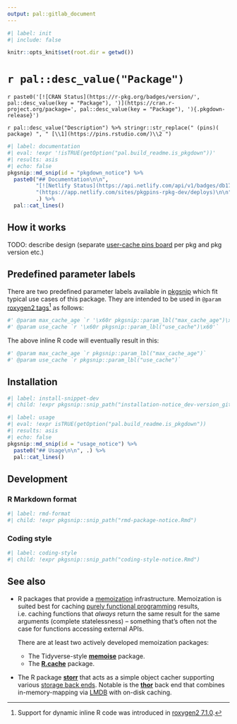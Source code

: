```yaml
---
output: pal::gitlab_document
---
```


```r
#| label: init
#| include: false

knitr::opts_knit$set(root.dir = getwd())
```

# `r pal::desc_value("Package")`

`r paste0('[![CRAN Status](https://r-pkg.org/badges/version/', pal::desc_value(key = "Package"), ')](https://cran.r-project.org/package=', pal::desc_value(key = "Package"), '){.pkgdown-release}')`

`r pal::desc_value("Description") %>% stringr::str_replace(" (pins)( package) ", " [\\1](https://pins.rstudio.com/)\\2 ")`

```r
#| label: documentation
#| eval: !expr '!isTRUE(getOption("pal.build_readme.is_pkgdown"))'
#| results: asis
#| echo: false
pkgsnip::md_snip(id = "pkgdown_notice") %>%
  paste0("## Documentation\n\n",
         "[![Netlify Status](https://api.netlify.com/api/v1/badges/db173373-dd17-47ef-959b-695d01482a1d/deploy-status)]",
         "(https://app.netlify.com/sites/pkgpins-rpkg-dev/deploys)\n\n",
         .) %>%
  pal::cat_lines()
```

## How it works

TODO: describe design (separate [user-cache pins board](https://pins.rstudio.com/articles/boards-understanding.html) per pkg and pkg version etc.)

## Predefined parameter labels

There are two predefined parameter labels available in [pkgsnip](https://gitlab.com/rpkg.dev/pkgsnip) which fit typical use cases of this package. They are
intended to be used in `@param` [roxygen2 tags](https://roxygen2.r-lib.org/articles/rd.html#functions)[^1] as follows:

``` r
#' @param max_cache_age `r '\x60r pkgsnip::param_lbl("max_cache_age")\x60'`
#' @param use_cache `r '\x60r pkgsnip::param_lbl("use_cache")\x60'`
```

The above inline R code will eventually result in this:

``` r
#' @param max_cache_age `r pkgsnip::param_lbl("max_cache_age")`
#' @param use_cache `r pkgsnip::param_lbl("use_cache")`
```

[^1]: Support for dynamic inline R code was introduced in [roxygen2 7.1.0](https://www.tidyverse.org/blog/2020/03/roxygen2-7-1-0/).

## Installation

```r
#| label: install-snippet-dev
#| child: !expr pkgsnip::snip_path("installation-notice_dev-version_gitlab.Rmd")
```

```r
#| label: usage
#| eval: !expr isTRUE(getOption("pal.build_readme.is_pkgdown"))
#| results: asis
#| echo: false
pkgsnip::md_snip(id = "usage_notice") %>%
  paste0("## Usage\n\n", .) %>%
  pal::cat_lines()
```

## Development

### R Markdown format

```r
#| label: rmd-format
#| child: !expr pkgsnip::snip_path("rmd-package-notice.Rmd")
```

### Coding style

```r
#| label: coding-style
#| child: !expr pkgsnip::snip_path("coding-style-notice.Rmd")
```

## See also

-   R packages that provide a [memoization](http://en.wikipedia.org/wiki/Memoization) infrastructure. Memoization is suited best for caching [purely functional
    programming](https://en.wikipedia.org/wiki/Purely_functional_programming) results, i.e. caching functions that *always* return the same result for the same
    arguments (complete statelessness) -- something that's often not the case for functions accessing external APIs.

    There are at least two actively developed memoization packages:

    -   The Tidyverse-style [**memoise**](https://github.com/r-lib/memoise) package.
    -   The [**R.cache**](https://github.com/HenrikBengtsson/R.cache) package.

-   The R package [**storr**](https://richfitz.github.io/storr/) that acts as a simple object cacher supporting various [storage back
    ends](https://richfitz.github.io/storr/articles/storr.html#supported-backends). Notable is the [**thor**](https://richfitz.github.io/thor/index.html) back
    end that combines in-memory-mapping via [LMDB](https://symas.com/lmdb/) with on-disk caching.
